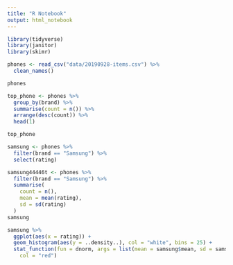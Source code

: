 ```yaml
---
title: "R Notebook"
output: html_notebook
---
```


```r
library(tidyverse)
library(janitor)
library(skimr)
```
```r
phones <- read_csv("data/20190928-items.csv") %>% 
  clean_names()

phones
```


```r
top_phone <- phones %>%
  group_by(brand) %>%
  summarise(count = n()) %>%
  arrange(desc(count)) %>%
  head(1)

top_phone
```

```r
samsung <- phones %>%
  filter(brand == "Samsung") %>%
  select(rating)

samsung44446t <- phones %>%
  filter(brand == "Samsung") %>%
  summarise(
    count = n(),
    mean = mean(rating),
    sd = sd(rating)
  )
samsung
```

```r
samsung %>%
  ggplot(aes(x = rating)) +
  geom_histogram(aes(y = ..density..), col = "white", bins = 25) +
  stat_function(fun = dnorm, args = list(mean = samsung$mean, sd = samsung$sd),
    col = "red")
```

